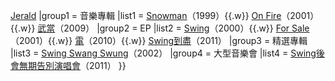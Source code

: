 {{Navbox
|name = Swing
|title = [[Swing (組合)|Swing]]
|above = [[郭偉亮|Eric Kwok]] {{·}} [[陳哲廬|Jerald]]
|group1 = 音樂專輯
|list1 = [[Snowman (專輯)|Snowman]]（1999）{{.w}} [[On Fire]]（2001）{{.w}} [[武當 (專輯)|武當]]（2009）
|group2 = EP
|list2 =  [[Swing (專輯)|Swing]]（2000）{{.w}} [[For Sale]]（2001）{{.w}} [[電 (專輯)|電]]（2010）{{.w}} [[Swing到盡]]（2011）
|group3 = 精選專輯
|list3 = [[Swing Swang Swung]]（2002）
|group4 = 大型音樂會
|list4 = [[Swing後會無期告別演唱會]]（2011）
}}